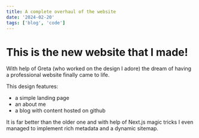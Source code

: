 ```yaml
---
title: A complete overhaul of the website
date: '2024-02-20'
tags: ['blog', 'code']
---
```


# This is the new website that I made!
With help of Greta (who worked on the design I adore) the dream of having a professional website finally came to life.


This design features:
 - a simple landing page
 - an about me
 - a blog with content hosted on github

It is far better than the older one and with help of Next.js magic tricks I even managed to implement rich metadata and a dynamic sitemap.
